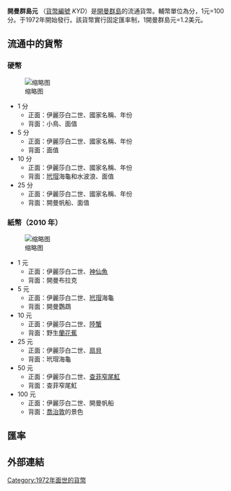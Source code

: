 '''開曼群島元''' （[[ISO_4217|貨幣編號]] ''KYD''）是[[開曼群島|開曼群島]]的流通貨幣。輔幣單位為分，1元=100分。于1972年開始發行。該貨幣實行固定匯率制，1開曼群島元=1.2美元。

==流通中的貨幣==
===硬幣===
[[File:Cayman_Islands_coin_set.jpg|缩略图]]
*1 分
**正面：伊麗莎白二世、國家名稱、年份
**背面：小鳥、面值
*5 分
**正面：伊麗莎白二世、國家名稱、年份
**背面：面值
*10 分
**正面：伊麗莎白二世、國家名稱、年份
**背面：[[玳瑁|玳瑁]]海龜和水波浪、面值
*25 分
**正面：伊麗莎白二世、國家名稱、年份
**背面：開曼帆船、面值

===紙幣（2010 年）===
[[File:Cayman_Islands_dollar_banknote_set.jpg|缩略图]]
*1 元
**正面：伊麗莎白二世、[[神仙魚|神仙魚]]
**背面：開曼布拉克
*5 元
**正面：伊麗莎白二世、[[玳瑁|玳瑁]]海龜
**背面：開曼鸚鵡
*10 元
**正面：伊麗莎白二世、[[陸蟹|陸蟹]]
**背面：野生[[蘭花蕉|蘭花蕉]]
*25 元
**正面：伊麗莎白二世、[[扇貝|扇貝]]
**背面：玳瑁海龜
*50 元
**正面：伊麗莎白二世、[[查菲窄尾魟|查菲窄尾魟]]
**背面：查菲窄尾魟
*100 元
**正面：伊麗莎白二世、開曼帆船
**背面：[[喬治敦_(開曼群島)|喬治敦]]的景色
== 匯率 ==
{{Exchange Rate|KYD}}

== 外部連結 ==
{{Standard numismatics external links
| world_coin_gallery_1_url  = Cayman
| world_coin_gallery_1_name = Cayman Islands
| banknote_world_1_url      = caymen_islands
| banknote_world_1_name     = Cayman Islands
| dollarization_1_url       = 
| dollarization_1_name      = 
| gfd_1_url                 = Cayman_Islands
| gfd_1_name                = Cayman Islands
| gfd_data_1_url            = 
| gfd_data_1_name           = 
| show_gfd_excel            = Y
}}

{{Currencies of the Americas}}
{{Dollar}}

[[Category:1972年面世的貨幣|Category:1972年面世的貨幣]]